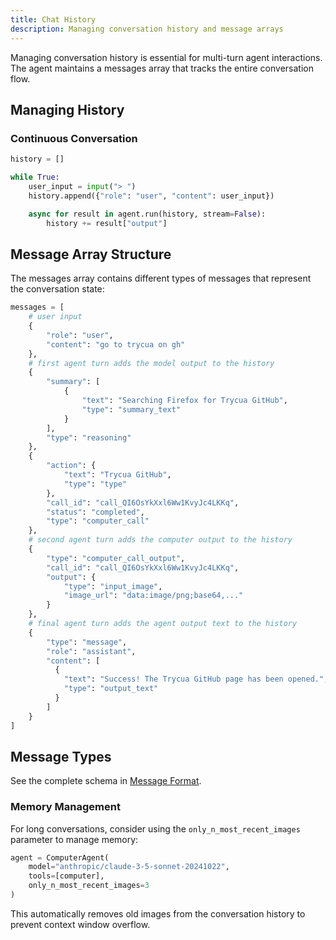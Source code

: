 ```yaml
---
title: Chat History
description: Managing conversation history and message arrays
---
```


Managing conversation history is essential for multi-turn agent interactions. The agent maintains a messages array that tracks the entire conversation flow.

## Managing History

### Continuous Conversation

```python
history = []

while True:
    user_input = input("> ")
    history.append({"role": "user", "content": user_input})

    async for result in agent.run(history, stream=False):
        history += result["output"]
```

## Message Array Structure

The messages array contains different types of messages that represent the conversation state:

```python
messages = [
    # user input
    {
        "role": "user",
        "content": "go to trycua on gh"
    },
    # first agent turn adds the model output to the history
    {
        "summary": [
            {
                "text": "Searching Firefox for Trycua GitHub",
                "type": "summary_text"
            }
        ],
        "type": "reasoning"
    },
    {
        "action": {
            "text": "Trycua GitHub",
            "type": "type"
        },
        "call_id": "call_QI6OsYkXxl6Ww1KvyJc4LKKq",
        "status": "completed",
        "type": "computer_call"
    },
    # second agent turn adds the computer output to the history
    {
        "type": "computer_call_output",
        "call_id": "call_QI6OsYkXxl6Ww1KvyJc4LKKq",
        "output": {
            "type": "input_image",
            "image_url": "data:image/png;base64,..."
        }
    },
    # final agent turn adds the agent output text to the history
    {
        "type": "message",
        "role": "assistant",
        "content": [
          {
            "text": "Success! The Trycua GitHub page has been opened.",
            "type": "output_text"
          }
        ]
    }
]
```

## Message Types

See the complete schema in [Message Format](./message-format).

### Memory Management

For long conversations, consider using the `only_n_most_recent_images` parameter to manage memory:

```python
agent = ComputerAgent(
    model="anthropic/claude-3-5-sonnet-20241022",
    tools=[computer],
    only_n_most_recent_images=3
)
```

This automatically removes old images from the conversation history to prevent context window overflow.
